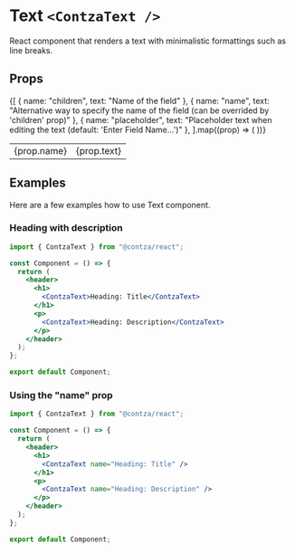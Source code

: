 # Text `<ContzaText />`
React component that renders a text with minimalistic formattings such as line breaks.

## Props

<table style={{ marginTop: "20px" }}>
  <tbody>
  {[
    { name: "children", text: "Name of the field" },
    { name: "name", text: "Alternative way to specify the name of the field (can be overrided by 'children' prop)" },
    { name: "placeholder", text: "Placeholder text when editing the text (default: 'Enter Field Name...')" },
  ].map((prop) => (
    <tr key={prop.name}>
      <td>{prop.name}</td>
      <td>{prop.text}</td>
    </tr>
  ))}
  </tbody>
</table>

## Examples
Here are a few examples how to use Text component.

### Heading with description
```jsx copy
import { ContzaText } from "@contza/react";

const Component = () => {
  return (
    <header>
      <h1>
        <ContzaText>Heading: Title</ContzaText>
      </h1>
      <p>
        <ContzaText>Heading: Description</ContzaText>
      </p>
    </header>
  );
};

export default Component;
```

### Using the "name" prop
```jsx copy
import { ContzaText } from "@contza/react";

const Component = () => {
  return (
    <header>
      <h1>
        <ContzaText name="Heading: Title" />
      </h1>
      <p>
        <ContzaText name="Heading: Description" />
      </p>
    </header>
  );
};

export default Component;
```
